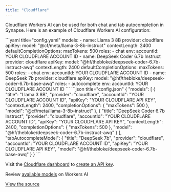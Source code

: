 ```yaml
---
title: "Cloudflare"
---
```


Cloudflare Workers AI can be used for both chat and tab autocompletion in Synapse. Here is an example of Cloudflare Workers AI configuration:

<Tabs>
  <Tab title="YAML">
  ```yaml title="config.yaml"
  models:
    - name: Llama 3 8B
      provider: cloudflare
      apiKey: <YOUR_CLOUDFARE_API_KEY>
      model: "@cf/meta/llama-3-8b-instruct"
      contextLength: 2400
      defaultCompletionOptions:
        maxTokens: 500
      roles:
        - chat
      env:
        accountId: YOUR CLOUDFLARE ACCOUNT ID 
    - name: DeepSeek Coder 6.7b Instruct
      provider: cloudflare
      apiKey: <YOUR_CLOUDFARE_API_KEY>
      model: "@hf/thebloke/deepseek-coder-6.7b-instruct-awq"
      contextLength: 2400
      defaultCompletionOptions:
        maxTokens: 500
      roles:
        - chat
      env:
        accountId: YOUR CLOUDFLARE ACCOUNT ID
    - name: DeepSeek 7b
      provider: cloudflare
      apiKey: <YOUR_CLOUDFARE_API_KEY>
      model: "@hf/thebloke/deepseek-coder-6.7b-base-awq"
      roles:
        - autocomplete
      env:
        accountId: YOUR CLOUDFLARE ACCOUNT ID
  ```
  </Tab>
  <Tab title="JSON">
  ```json title="config.json"
  {
    "models": [
      {
        "title": "Llama 3 8B",
        "provider": "cloudflare",
        "accountId": "YOUR CLOUDFLARE ACCOUNT ID",
        "apiKey": "YOUR CLOUDFLARE API KEY",
        "contextLength": 2400,
        "completionOptions": {
          "maxTokens": 500
        },
        "model": "@cf/meta/llama-3-8b-instruct"
      },
      {
        "title": "DeepSeek Coder 6.7b Instruct",
        "provider": "cloudflare",
        "accountId": "YOUR CLOUDFLARE ACCOUNT ID",
        "apiKey": "YOUR CLOUDFLARE API KEY",
        "contextLength": 2400,
        "completionOptions": {
          "maxTokens": 500
        },
        "model": "@hf/thebloke/deepseek-coder-6.7b-instruct-awq"
      }
    ],
    "tabAutocompleteModel": {
      "title": "DeepSeek 7b",
      "provider": "cloudflare",
      "accountId": "YOUR CLOUDFLARE ACCOUNT ID",
      "apiKey": "YOUR CLOUDFLARE API KEY",
      "model": "@hf/thebloke/deepseek-coder-6.7b-base-awq"
    }
  }
  ```
  </Tab>
</Tabs>

Visit the [Cloudflare dashboard](https://dash.cloudflare.com/) to [create an API key](https://developers.cloudflare.com/fundamentals/api/get-started/create-token/).

Review [available models](https://developers.cloudflare.com/workers-ai/models/) on Workers AI

[View the source](https://github.com/continuedev/synapse/blob/main/core/llm/llms/Cloudflare.ts)
